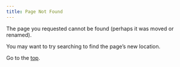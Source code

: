 ```yaml
---
title: Page Not Found
---
```


The page you requested cannot be found (perhaps it was moved or renamed).

You may want to try searching to find the page's new location.

Go to the [top](https://162348.github.io/).